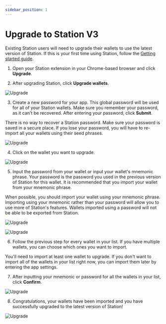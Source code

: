 ```yaml
---
sidebar_position: 1
---
```



# Upgrade to Station V3

Existing Station users will need to upgrade their wallets to use the latest version of Station. If this is your first time using Station, follow the [Getting started guide](./get-started).  

1. Open your Station extension in your Chrome-based browser and click **Upgrade**. 

2. After upgrading Station, click **Upgrade wallets**.


<img
    className="readme-img-sm"
    src="/img/screens/upgrade/upgrade-1.png"
    alt="Upgrade"
/>

3. Create a new password for your app. This global password will be used for all of your Station wallets. Make sure you remember your password, as it can't be recovered. After entering your password, click **Submit**.

<Admonition type="danger" title="Secure your password">

There is no way to recover a Station password. Make sure your password is saved in a secure place. If you lose your password, you will have to re-import all your wallets using their seed phrases. 

</Admonition>

<img
    className="readme-img-md"
    src="/img/screens/upgrade/upgrade-2.png"
    alt="Upgrade"
/>

4. Click on the wallet you want to upgrade. 

<img
    className="readme-img-md"
    src="/img/screens/upgrade/upgrade-3.png"
    alt="Upgrade"
/>

5. Input the password from your wallet or input your wallet's mnemonic phrase. Your password is the password you used in the previous version of Station for this wallet. It is recommended that you import your wallet from your mnemonic phrase. 


<Admonition type="tip" icon="💾" title="Import from mnemonic">

When possible, you should import your wallet using your mnemonic phrase. Importing using your mnemonic rather than your password will allow you to use more of Station's features. Wallets imported using a password will not be able to be exported from Station. 

</Admonition>

<img
    className="readme-img-md"
    src="/img/screens/upgrade/upgrade-4.png"
    alt="Upgrade"
/>

<img
    className="readme-img-md"
    src="/img/screens/upgrade/upgrade-5.png"
    alt="Upgrade"
/>


6. Follow the previous step for every wallet in your list. If you have multiple wallets, you can choose which ones you want to import. 


<Admonition type="tip" icon="🛰️" title="Importing after upgrade">

You'll need to import at least one wallet to upgrade. If you don't want to import all of the wallets in your list right now, you can import them later by entering the app settings. 

</Admonition>


7. After inputting your mnemonic or password for all the wallets in your list, click **Confirm**. 

<img
    className="readme-img-md"
    src="/img/screens/upgrade/upgrade-6.png"
    alt="Upgrade"
/>

8. Congratulations, your wallets have been imported and you have successfully upgraded to the latest version of Station!

<img
    className="readme-img-md"
    src="/img/screens/upgrade/upgrade-7.png"
    alt="Upgrade"
/>

